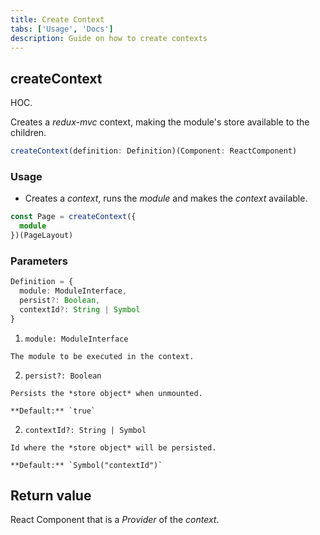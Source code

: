 ```yaml
---
title: Create Context
tabs: ['Usage', 'Docs']
description: Guide on how to create contexts
---
```


## createContext

HOC.

Creates a *redux-mvc* context, making the module's store available to the children.

```ts
createContext(definition: Definition)(Component: ReactComponent)
```

### Usage

  - Creates a *context*, runs the *module* and makes the *context* available.

  ```ts
  const Page = createContext({
    module
  })(PageLayout)

  ```

### Parameters

  ```ts
  Definition = {
    module: ModuleInterface,
    persist?: Boolean,
    contextId?: String | Symbol
  }
  ```

  1. `module: ModuleInterface`

    The module to be executed in the context.

  2. `persist?: Boolean`

    Persists the *store object* when unmounted.

    **Default:** `true`

  2. `contextId?: String | Symbol`

    Id where the *store object* will be persisted.

    **Default:** `Symbol("contextId")`


## Return value

React Component that is a *Provider* of the *context*.
